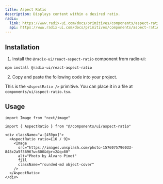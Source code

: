 ```yaml
---
title: Aspect Ratio
description: Displays content within a desired ratio.
radix:
  link: https://www.radix-ui.com/docs/primitives/components/aspect-ratio
  api: https://www.radix-ui.com/docs/primitives/components/aspect-ratio#api-reference
---
```


<ComponentExample src="/components/examples/aspect-ratio/demo.tsx">
  <AspectRatioDemo />
</ComponentExample>

## Installation

1. Install the `@radix-ui/react-aspect-ratio` component from radix-ui:

```bash
npm install @radix-ui/react-aspect-ratio
```

2. Copy and paste the following code into your project.

<ComponentSource src="/components/ui/aspect-ratio.tsx" />

<Callout>

This is the `<AspectRatio />` primitive. You can place it in a file at `components/ui/aspect-ratio.tsx`.

</Callout>

## Usage

```tsx
import Image from "next/image"

import { AspectRatio } from "@/components/ui/aspect-ratio"
```

```tsx
<div className="w-[450px]">
  <AspectRatio ratio={16 / 9}>
    <Image
      src="https://images.unsplash.com/photo-1576075796033-848c2a5f3696?w=800&dpr=2&q=80"
      alt="Photo by Alvaro Pinot"
      fill
      className="rounded-md object-cover"
    />
  </AspectRatio>
</div>
```
